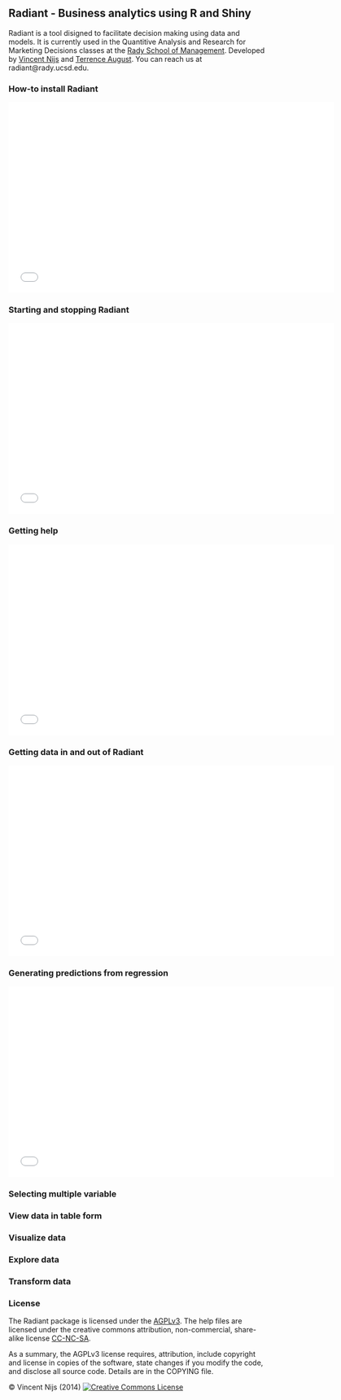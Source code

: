 ## Radiant - Business analytics using R and Shiny

Radiant is a tool disigned to facilitate decision making using data and models. It is currently used in the Quantitive Analysis and Research for Marketing Decisions classes at the <a href="http://rady.ucsd.edu/" target="\_blank">Rady School of Management</a>. Developed by <a href="http://rady.ucsd.edu/faculty/directory/nijs/" target="\_blank">Vincent Nijs</a> and <a href="http://rady.ucsd.edu/faculty/directory/august/">Terrence August</a>. You can reach us at radiant@rady.ucsd.edu.


### How-to install Radiant

<iframe width="640" height="375" src="//www.youtube.com/embed/e02LFmNysoM" frameborder="0" allowfullscreen></iframe>

### Starting and stopping Radiant

<iframe width="640" height="375" src="//www.youtube.com/embed/D71alRsGmBk" frameborder="0" allowfullscreen></iframe>

### Getting help

<iframe width="640" height="375" src="//www.youtube.com/embed/LFlCwapzAF0" frameborder="0" allowfullscreen></iframe>

### Getting data in and out of Radiant

<iframe width="640" height="375" src="//www.youtube.com/embed/6AE1Wa74cJI" frameborder="0" allowfullscreen></iframe>

### Generating predictions from regression

<iframe width="640" height="375" src="//www.youtube.com/embed/Xp1REGAewGU" frameborder="0" allowfullscreen></iframe>

### Selecting multiple variable

### View data in table form

### Visualize data

### Explore data

### Transform data

### License

The Radiant package is licensed under the <a href="http://www.tldrlegal.com/l/AGPL3" target="\_blank">AGPLv3</a>. The help files are licensed under the creative commons attribution, non-commercial, share-alike license <a href="http://creativecommons.org/licenses/by-nc-sa/4.0/" target="\_blank">CC-NC-SA</a>.

As a summary, the AGPLv3 license requires, attribution, include copyright and license in copies of the software, state changes if you modify the code, and disclose all source code. Details are in the COPYING file.

&copy; Vincent Nijs (2014) <a rel="license" href="http://creativecommons.org/licenses/by-nc-sa/4.0/" target="_blank"><img alt="Creative Commons License" style="border-width:0" src="imgs/80x15.png" /></a>
